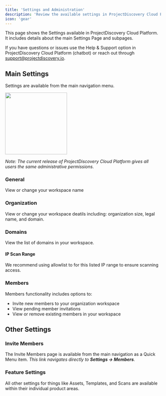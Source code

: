 ```yaml
---
title: 'Settings and Administration'
description: 'Review the available settings in ProjectDiscovery Cloud Platform'
icon: 'gear'
---
```


This page shows the Settings available in ProjectDiscovery Cloud Platform. It includes details about the main Settings Page and subpages.

<Info>If you have questions or issues use the Help & Support option in ProjectDiscovery Cloud Platform (chatbot) or reach out through support@projectdiscovery.io.</Info>

## Main Settings

Settings are available from the main navigation menu.

<Frame caption="Settings navigation and options">
 <img height="200" src="/images/SettingsPage-GA.png" />
</Frame>

*Note: The current release of ProjectDiscovery Cloud Platform gives all users the same administrative permissions.*

### General 
View or change your workspace name

### Organization 
View or change your workspace deatils including: organization size, legal name, and domain. 

### Domains
View the list of domains in your workspace. 

#### IP Scan Range
<Tip> We recommend using allowlist to for this listed IP range to ensure scanning access. </Tip>

### Members
Members functionality includes options to:
- Invite new members to your organization workspace
- View pending member invitations
- View or remove existing members in your workspace

## Other Settings 

### Invite Members
The Invite Members page is available from the main navigation as a Quick Menu item.
*This link navigates directly to **Settings → Members**.*

### Feature Settings
All other settings for things like Assets, Templates, and Scans are available within their individual product areas.

